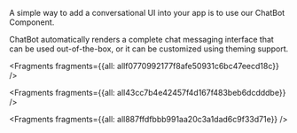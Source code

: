 A simple way to add a conversational UI into your app is to use our ChatBot Component.

ChatBot automatically renders a complete chat messaging interface that can be used out-of-the-box, or it can be customized using theming support.

<inline-fragment src=~/ui/fragments/web/installation.md></inline-fragment>




<Fragments fragments={{all: allf0770992177f8afe50931c6bc47eecd18c}} />




<Fragments fragments={{all: all43cc7b4e42457f4d167f483beb6dcdddbe}} />




<Fragments fragments={{all: all887ffdfbbb991aa20c3a1dad6c9f33d71e}} />
